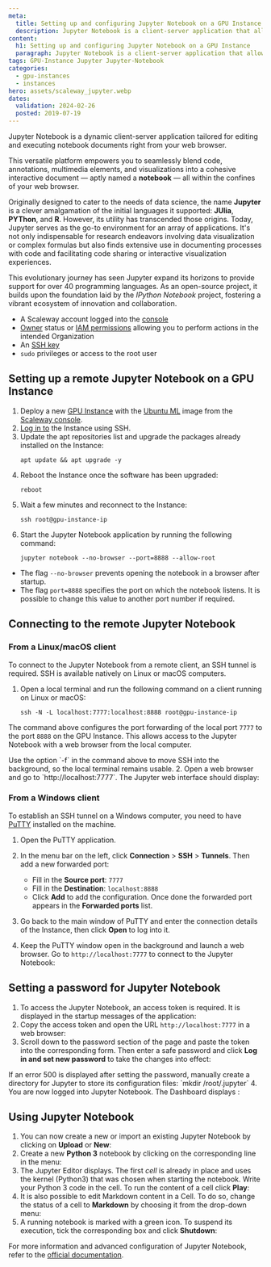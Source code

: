 ```yaml
---
meta:
  title: Setting up and configuring Jupyter Notebook on a GPU Instance
  description: Jupyter Notebook is a client-server application that allows to edit and run Notebook-documents in a web browser.
content:
  h1: Setting up and configuring Jupyter Notebook on a GPU Instance
  paragraph: Jupyter Notebook is a client-server application that allows to edit and run Notebook-documents in a web browser.
tags: GPU-Instance Jupyter Jupyter-Notebook
categories:
  - gpu-instances
  - instances
hero: assets/scaleway_jupyter.webp
dates:
  validation: 2024-02-26
  posted: 2019-07-19
---
```


Jupyter Notebook is a dynamic client-server application tailored for editing and executing notebook documents right from your web browser.

This versatile platform empowers you to seamlessly blend code, annotations, multimedia elements, and visualizations into a cohesive interactive document — aptly named a **notebook** — all within the confines of your web browser.

Originally designed to cater to the needs of data science, the name **Jupyter** is a clever amalgamation of the initial languages it supported: **JUlia**, **PYThon**, and **R**. However, its utility has transcended those origins. Today, Jupyter serves as the go-to environment for an array of applications. It's not only indispensable for research endeavors involving data visualization or complex formulas but also finds extensive use in documenting processes with code and facilitating code sharing or interactive visualization experiences.

This evolutionary journey has seen Jupyter expand its horizons to provide support for over 40 programming languages. As an open-source project, it builds upon the foundation laid by the *IPython Notebook* project, fostering a vibrant ecosystem of innovation and collaboration.

<Macro id="requirements" />

- A Scaleway account logged into the [console](https://console.scaleway.com/)
- [Owner](/identity-and-access-management/iam/concepts/#owner/) status or [IAM permissions](/identity-and-access-management/iam/concepts/#permission/) allowing you to perform actions in the intended Organization
- An [SSH key](/identity-and-access-management/organizations-and-projects/how-to/create-ssh-key/)
- `sudo` privileges or access to the root user

## Setting up a remote Jupyter Notebook on a GPU Instance

1. Deploy a new [GPU Instance](/compute/instances/how-to/create-an-instance/) with the [Ubuntu ML](https://www.scaleway.com/en/imagehub/) image from the [Scaleway console](https://console.scaleway.com/).
2. [Log in to](/compute/instances/how-to/connect-to-instance/) the Instance using SSH.
3. Update the apt repositories list and upgrade the packages already installed on the Instance:
    ```
    apt update && apt upgrade -y
    ```
4. Reboot the Instance once the software has been upgraded:
    ```
    reboot
    ```
5. Wait a few minutes and reconnect to the Instance:
    ```
    ssh root@gpu-instance-ip
    ```
6. Start the Jupyter Notebook application by running the following command:
    ```
    jupyter notebook --no-browser --port=8888 --allow-root
    ```

  * The flag `--no-browser` prevents opening the notebook in a browser after startup.
  * The flag `port=8888` specifies the port on which the notebook listens. It is possible to change this value to another port number if required.

## Connecting to the remote Jupyter Notebook

### From a Linux/macOS client

To connect to the Jupyter Notebook from a remote client, an SSH tunnel is required. SSH is available natively on Linux or macOS computers.

1. Open a local terminal and run the following command on a client running on Linux or macOS:
    ```
    ssh -N -L localhost:7777:localhost:8888 root@gpu-instance-ip
    ```

  The command above configures the port forwarding of the local port `7777` to the port `8888` on the GPU Instance. This allows access to the Jupyter Notebook with a web browser from the local computer.

  <Message type="tip">
    Use the option `-f` in the command above to move SSH into the background, so the local terminal remains usable.
  </Message>
2. Open a web browser and go to `http://localhost:7777`. The Jupyter web interface should display:
    <Lightbox src="scaleway-login_mac.webp" alt="" />

### From a Windows client

To establish an SSH tunnel on a Windows computer, you need to have [PuTTY](https://www.chiark.greenend.org.uk/~sgtatham/putty/latest.html/) installed on the machine.

1. Open the PuTTY application.
2. In the menu bar on the left, click **Connection** > **SSH** > **Tunnels**. Then add a new forwarded port:
    - Fill in the **Source port**: `7777`
    - Fill in the **Destination**: `localhost:8888`
    - Click **Add** to add the configuration. Once done the forwarded port appears in the **Forwarded ports** list.

    <Lightbox src="scaleway-putty.webp" alt="" />
3. Go back to the main window of PuTTY and enter the connection details of the Instance, then click **Open** to log into it.
4. Keep the PuTTY window open in the background and launch a web browser. Go to `http://localhost:7777` to connect to the Jupyter Notebook:
    <Lightbox src="scaleway-login_win.webp" alt="" />

## Setting a password for Jupyter Notebook

1. To access the Jupyter Notebook, an access token is required. It is displayed in the startup messages of the application:
    <Lightbox src="scaleway-token.webp" alt="" />
2. Copy the access token and open the URL `http://localhost:7777` in a web browser:
    <Lightbox src="scaleway-login_mac.webp" alt="" />
3. Scroll down to the password section of the page and paste the token into the corresponding form. Then enter a safe password and click **Log in and set new password** to take the changes into effect:
    <Lightbox src="scaleway-setup_password.webp" alt="" />

  <Message type="tip">
    If an error 500 is displayed after setting the password, manually create a directory for Jupyter to store its configuration files: `mkdir /root/.jupyter`
  </Message>
4. You are now logged into Jupyter Notebook. The Dashboard displays :
    <Lightbox src="scaleway-jupyter_dashboard.webp" alt="" />

## Using Jupyter Notebook

1. You can now create a new or import an existing Jupyter Notebook by clicking on **Upload** or **New**:
    <Lightbox src="scaleway-upload_create_notebook.webp" alt="" />
2. Create a new **Python 3** notebook by clicking on the corresponding line in the menu:
    <Lightbox src="scaleway-new_notebook.webp" alt="" />
3. The Jupyter Editor displays. The first _cell_ is already in place and uses the kernel (Python3) that was chosen when starting the notebook. Write your Python 3 code in the cell. To run the content of a cell click **Play**:
    <Lightbox src="scaleway-jupyter_editor.webp" alt="" />
4. It is also possible to edit Markdown content in a Cell. To do so, change the status of a cell to **Markdown** by choosing it from the drop-down menu:
    <Lightbox src="scaleway-jupyter_markdown.webp" alt="" />
5. A running notebook is marked with a green icon. To suspend its execution, tick the corresponding box and click **Shutdown**:
    <Lightbox src="scaleway-running_notebook.webp" alt="" />

For more information and advanced configuration of Jupyter Notebook, refer to the [official documentation](https://jupyter-notebook.readthedocs.io/en/stable/examples/Notebook/examples_index.html/).
